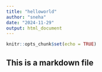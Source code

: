 ```yaml
---
title: "helloworld"
author: "sneha"
date: "2024-11-29"
output: html_document
---
```


```r
knitr::opts_chunk$set(echo = TRUE)
```

## This is a markdown file